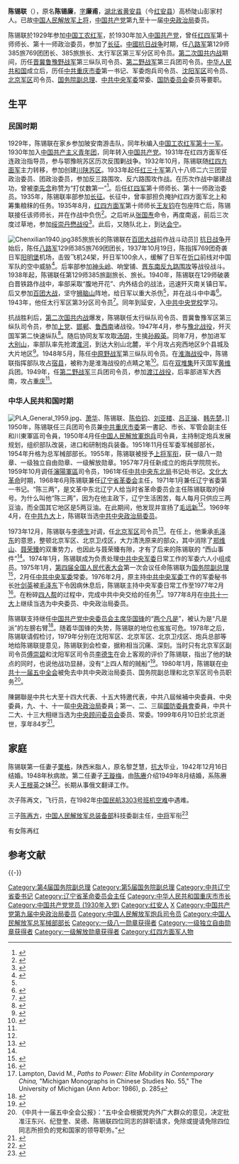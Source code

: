 {{Infobox_officeholder
| name = 陈锡联
| image name = chenxillian.jpg
| width = 200px
| now = [[中国人民解放军上将|中国人民解放军上将]]
| period = 
| now2 =  [[中华人民共和国国务院副总理|中华人民共和国国务院副总理]]
| period2 = 1975年1月 - 1980年1月
| now3 = [[中国人民解放军北京军区|中国人民解放军北京军区]]司令员
| period3 = 1973年12月 - 1980年1月
| now4 = [[中国人民解放军沈阳军区|中国人民解放军沈阳军区]]司令员
| period4 = 1959年10月 - 1973年12月
| Sex = 男
| different name = 原名陈锡廉，字廉甫
| party = {{CPC}} 
| Native place = 
| nationality = {{Flagicon|ROC|1912}}{{ROC}}（1915年–1949年）<br>{{PRC}}（1949年–1999年）
| date of birth = {{Birth date|1915|1|4}}
| place of birth = {{ROC-1912|湖北省}}[[紅安縣|黄安县]]高桥陡山彭家村
| date of death = {{Death date and age|1999|6|10|1915|1|4}}
| place of death = {{PRC}}[[北京市|北京市]]
| spouse = 栗格<br>王璇梅
| children = 儿子陈再方<br>女儿陈再红<ref>{{cite web|author=蒲德生|title=开国上将与夫人|url=http://club.china.com/data/thread/1011/2710/98/11/9_1.html|publisher=中华网|location=北京|date=2010-03-24|deadurl=yes|archiveurl=https://web.archive.org/web/20150222125258/http://club.china.com/data/thread/1011/2710/98/11/9_1.html|archivedate=2015-02-22|access-date=2015-03-20}}</ref>
| relatives = 
| educate = [[中共中央党校|中共中央党校]]
| past = 
| work =《陈锡联回忆录》
| award =
}}

'''陈锡联'''（{{bd|1915年|1月4日|1999年|6月10日|catIdx=C陈}}），原名'''陈锡廉'''，[[表字|字]]'''廉甫'''，[[湖北省_(中華民國)|湖北省]][[黄安县_(明朝)|黄安县]]（今[[红安县|红安县]]）高桥陡山彭家村人。已故[[中国人民解放军上将|中国人民解放军上将]]，[[中国共产党|中国共产党]]第九至十一届[[中国共产党中央政治局|中央政治局]]委员。

陈锡联於1929年参加[[中国工农红军|中国工农红军]]，於1930年加入[[中国共产党|中国共产党]]，曾任[[红四军_(红四方面军)|红四军]]第十师师长、第十一师政治委员，参加了[[长征|长征]]。[[中國抗日战争|中國抗日战争]]时期，任[[八路军|八路军]]第129师385旅769团团长、385旅旅长、太行军区第三军分区司令员。[[第二次国共内战|第二次国共内战]]期间，历任[[晋冀鲁豫野战军|晋冀鲁豫野战军]]第三纵队司令员、[[第二野战军|第二野战军]]第三兵团司令员。[[中华人民共和国|中华人民共和国]]成立后，历任[[中共重庆市委|中共重庆市委]]第一书记、军委炮兵司令员、[[沈阳军区|沈阳军区]]司令员、[[北京军区|北京军区]]司令员、[[国务院副总理|国务院副总理]]、[[中共中央军委|中共中央军委]]常委、[[中华人民共和国国防委员会|国防委员会]]委员等要职。

==生平==
=== 民国时期 ===
1929年，陈锡联在家乡参加陂安南游击队，同年秋编入[[中国工农红军|中国工农红军]][[红十一军|第十一军]]。1930年加入[[中国共产主义青年团|中国共产主义青年团]]，同年转入[[中国共产党|中国共产党]]。1931年在红四方面军任连政治指导员，参与鄂豫皖苏区历次反围剿战争。1932年10月，陈锡联随[[红四方面军|红四方面军]]主力转移，参加创建[[川陕苏区|川陕苏区]]。1933年起任[[红三十军|红三十军]]第八十八师二六三团营政治委员、团政治委员，参加反三路围攻、反六路围攻作战。在历次作战中屡建战功，曾被[[李先念|李先念]]称赞为“打仗数第一”<ref name="欧阳青">{{cite book |author=欧阳青 |title=大授衔：1955共和国将帅授衔档案|year=2011 |publisher=长城出版社 |location=北京|pages=366-367|isbn=978-7-5483-0058-8 |language = zh-hans}}</ref>。后任[[红四军_(红四方面军)|红四军]]第十师师长、第十一师政治委员。1935年，陈锡联率部参加[[长征|长征]]。长征中，曾率部担负掩护红四方面军北上和筹集粮秣的任务。1935年8月，[[红四方面军|红四方面军]]第十师师长[[王友钧|王友钧]]在包座阵亡后，陈锡联接任该师师长，并在作战中负伤<ref>{{cite book|language=zh-hans|author=王树增|title=长征|url=https://archive.org/details/changzheng0000wang|year=2006|location=北京|publisher=人民文学出版社|isbn=978-7-02-005798-6|page=[https://archive.org/details/changzheng0000wang/page/512 512]}}</ref>。之后听从[[张国焘|张国焘]]命令，再度南返，前后三次度过草地，参加[[绥崇丹懋战役|绥崇丹懋战役]]<ref>{{cite web|url =http://www.gscn.com.cn/Get/whtt/06101215200053640_59.htm|title =长征：寻踪“绥崇丹懋”战地|date =2006-10-12|language =zh-hans|publisher =中国甘肃网|deadurl =yes|archiveurl =https://web.archive.org/web/20150924023955/http://www.gscn.com.cn/Get/whtt/06101215200053640_59.htm|archivedate =2015-09-24|access-date =2015-03-20}}</ref>。此后，又随队北上，到达[[会宁|会宁]]。

[[File:Chenxilian1940.jpg|thumb]]385旅旅长的陈锡联在[[百团大战|百团大战]]前作战斗动员]]
[[中国抗日战争|抗日战争]]开始后，陈任[[八路军|八路军]]129师385旅769团团长，1937年10月19日，陈指挥769团奇袭日军[[忻口战役|阳明堡]]机场，击毁飞机24架，歼日军100余人，缓解了日军在[[忻口战役|忻口]]前线对中国军队的空中威胁<ref>{{cite web|url =http://dangshi.people.com.cn/GB/85038/11771694.html|title =陈锡联：夜袭阳明堡飞机场|date =2010-06-03|accessdate =2015-03-20|language =zh-hans|publisher =人民网|archive-date =2015-09-03|archive-url =https://web.archive.org/web/20150903001350/http://dangshi.people.com.cn/GB/85038/11771694.html|dead-url =no}}</ref>。后率部参加[[神头岭战斗|神头岭]]、响堂铺、[[晋东南1938年战役|晋东南反九路围攻]]等战役战斗。1938年起，陈锡联任第129师385旅副旅长、旅长。1940年，陈锡联在129师破袭白晋铁路作战中，率部采取“腹地开花”、内外结合的战法，迅速歼灭南关镇日军。后又参加[[百团大战|百团大战]]，坚守[[狮脑山|狮脑山]]阵地，给日军以重大杀伤<ref name="欧阳青"/>，并在战斗中中毒<ref>{{cite book|language=zh-hans|author=步平;荣维木|title=中华民族抗日战争全史|location=北京|publisher=中国青年出版社|year=2010|pages=300|isbn=9787500685746}}</ref>。1943年，他任太行军区第3分区司令员<ref>{{cite book|author=《中国人民解放军军史》编写组|title=中国人民解放军军史：第二卷|year=2010|publisher=军事科学出版社|pages=247|isbn=978-7-80237-381-5}}</ref>。同年到延安，入[[中共中央党校|中共中央党校]]学习。

抗战胜利后，[[第二次国共内战|第二次国共内战]]爆发，陈锡联任太行纵队司令员、晋冀鲁豫军区第三纵队司令员，参加[[上党战役|上党]]、[[邯郸战役|邯郸]]、[[鲁西南战役|鲁西南]]诸战役。1947年4月，参与[[豫北战役|豫北战役]]，歼灭国军第二快速纵队<ref>{{cite book |author=[[王树增|王树增]] |title=解放战争（上）|year=2009 |publisher=人民文学出版社|location=北京|pages=303|isbn=978702007358-0 |language = zh-hans}}</ref>。随后协同友军攻取[[汤阴|汤阴]]，生擒[[孙殿英|孙殿英]]。同年7月，参加进军[[大别山|大别山]]，率部队率先抢渡[[淮河|淮河]]，到达大别山北麓，半个月攻占宛西地区9个县城及大片地区<ref>{{Cite web |url = http://www.hada.gov.cn/w_NewsShow.asp?ID=305:1098 |title = 档案里的故事----宛东战役 |author = 王亚丽 |date = 2011-03-04 |publisher = 南阳市宛城区档案馆 |language = zh-hans |accessdate = 2015-03-20 |archive-date = 2015-04-02 |archive-url = https://web.archive.org/web/20150402135449/http://www.hada.gov.cn/w_NewsShow.asp?ID=305%3A1098 |dead-url = no }}</ref>。1948年5月，陈任[[中原野战军|中原野战军]]第三纵队司令员。在[[淮海战役|淮海战役]]中，陈锡联指挥部队攻占[[宿县|宿县]]，被称为是淮海战役的点睛之笔<ref>{{cite web|language=zh-hans|author=陈峰|date=2005-07-04|accessdate=2015-03-20|url=http://www.gmw.cn/content/2005-07/04/content_262720.htm|title=二野名将陈锡联|publisher=光明网|archive-date=2015-04-02|archive-url=https://web.archive.org/web/20150402222516/http://www.gmw.cn/content/2005-07/04/content_262720.htm|dead-url=no}}</ref>。后在[[双堆集战役|双堆集]]歼灭国军[[黄维|黄维]]兵团。1949年，任[[第二野战军|第二野战军]]三兵团司令员，参加[[渡江战役|渡江战役]]，后率部进军大西南，攻占[[重庆|重庆]]<ref name="欧阳青"/>。

=== 中华人民共和国时期 ===
[[File:PLA_General_1959.jpg|thumb]]、[[萧华_(上将)|萧华]]、陈锡联、[[陈伯钧|陈伯钧]]、[[刘亚楼|刘亚楼]]、[[吕正操|吕正操]]、[[韩先楚|韩先楚]]。]]
1950年，陈锡联任三兵团司令员兼[[中共重庆市委|中共重庆市委]]第一書記、市长、军管会副主任和川東軍區司令員，1950年4月任[[中国人民解放軍|中国人民解放軍]][[炮兵|炮兵]]司令員，主持制定炮兵发展规划，组织部队改装，进口和研制炮兵装备。1951年11月任军委军械部部长，1954年升格为总军械部部长。1955年，陈锡联被授予[[中国人民解放军上将|上将]][[军衔|军衔]]，获一级八一勋章、一级独立自由勋章、一级解放勋章。1957年7月任新成立的炮兵学院院长。1959年10月调任[[瀋陽軍區|瀋陽軍區]]司令员，1961年任[[中共中央东北局|中共中央东北局]]书记处书记。[[文化大革命|文化大革命]]时期，1968年6月陈锡联兼任[[辽宁省|辽宁省]][[革委会|革委会]]主任，1971年1月兼任辽宁省委第一书记。“陈三两”，是文革中东北辽宁人给当时省革命委员会主任陈锡联取的绰号。为什么叫他“陈三两”，因为在他主政下，辽宁生活困苦，每人每月只供应三两豆油，而全国其它地区是5两豆油。在此期间，他发现并宣扬了[[毛远新|毛远新]]<ref name="双面狐"/>。1969年4月，在[[中共九大|中共九大]]上，陈锡联当选[[中共中央政治局委员|中共中央政治局委员]]。

1973年12月，陈锡联与[[李德生_(1916年)|李德生]]对调，任[[北京军区|北京军区]]司令员<ref>{{cite book|language=zh-hans|author=曾思玉|title=我的前一百年(下)|location=大连|publisher=大连出版社|year=2013|pages=725|isbn=9787550504219}}</ref>。在任上，他秉承[[毛泽东|毛泽东]]的意思，整顿北京军区、北京卫戍区，大力清洗原来的部众，其中消除了[[郑维山|郑维山]]、[[聂荣臻|聂荣臻]]的双重势力，也因此与聂荣臻有隙，才有了后来的陈锡联的 “西山事件”<ref name="双面狐"/>。1974年1月，陈锡联成为负责处理[[中共中央军委|中共中央军委]]日常工作的军委六人小组成员。1975年1月，[[第四届全国人民代表大会|第四届全国人民代表大会]]第一次会议任命陈锡联为[[国务院副总理|国务院副总理]]<ref>{{cite book|author=王年一|title=大动乱的年代|year=2009|location=北京|publisher=人民出版社|page=379|isbn=9787010078632}}</ref>，2月任[[中共中央军委|中共中央军委]]常委。1976年2月，原主持[[中共中央军委|中共中央军委]]工作的军委秘书长[[叶剑英|叶剑英]]被[[毛泽东|毛泽东]]下令因病休息后，陈锡联主持中央军委日常工作至1977年2月<ref>{{cite book|language=zh-hans|author=《叶剑英传》编写组|title=叶剑英传|location=北京|publisher=当代中国出版社|year=2006|pages=376|isbn=9787800922992}}</ref>。在粉碎[[四人帮|四人帮]]的过程中，完成中共中央交给的任务<ref>Lampton, David M., ''Paths to Power: Elite Mobility in Contemporary China,'' "Michigan Monographs in Chinese Studies No. 55," The University of Michigan (Ann Arbor: 1986), p. 285</ref>。1977年8月在[[中共十一大|中共十一大]]上继续当选为中央委员、中央政治局委员。

陈锡联支持继任[[中国共产党中央委员会主席|中国共产党中央委员会主席]][[华国锋|华国锋]]的“[[两个凡是|两个凡是]]”，被认为是“凡是派”的左膀右臂<ref>{{cite book|author=叶永烈|title=邓小平改变中国：1978：中国命运大转折|url=http://books.google.com/books?id=byMdAwAAQBAJ|date=2008年5月|publisher=四川人民出版社、华夏出版社|isbn=9787210038290|pages=187|access-date=2015-03-20|archive-date=2015-03-20|archive-url=https://web.archive.org/web/20150320085043/http://books.google.com/books?id=byMdAwAAQBAJ|dead-url=no}}</ref>。随着华国锋的失势，陈锡联的地位也岌岌可危。1978年之后，陈锡联请假检讨，1979年分别在沈阳军区、北京军区、北京卫戍区、炮兵总部等地给陈锡联提意见，陈锡联到会检查，据称相当沉痛、深刻。当时只有北京军区副司令员[[傅崇碧|傅崇碧]]和沈阳军区司令员[[李德生_(1916年)|李德生]]在会上客观的评价了陈锡联，指出了他的缺点的同时，也说他战功显赫，没有“上四人帮的贼船”<ref name="双面狐">{{cite news|url=http://news.ifeng.com/history/zhongguoxiandaishi/detail_2014_03/19/34913470_0.shtml|title=毛泽东晚年最信任的将领为何一直被称为“双面狐”|date=2014-03-19|publisher=凤凰网|accessdate=2015-03-20|language=zh-hans|archive-date=2015-02-10|archive-url=https://web.archive.org/web/20150210110916/http://news.ifeng.com/history/zhongguoxiandaishi/detail_2014_03/19/34913470_0.shtml|dead-url=no}}</ref>。1980年1月，陈锡联在[[中共十一届五中全会|中共十一届五中全会]]被免去中共中央政治局委员、国务院副总理和北京军区司令员职务<ref>《中共十一届五中全会公报》：“五中全会根据党内外广大群众的意见，决定批准汪东兴、纪登奎、吴德、陈锡联四位同志的辞职请求，免除或提请免除四位同志所担负的党和国家的领导职务。”</ref>。

陳錫聯是中共七大至十四大代表、十五大特邀代表，中共八屆候補中央委員、中央委員，九、十、十一屆[[中国共产党中央政治局|中央政治局]]委員；第一、二、三屆[[中華人民共和國國防委員會|國防委員會]]委員，中共十二大、十三大相继当选为[[中国共产党中央顾问委员会|中央顾问委员会]]委员、常委。1999年6月10日於北京逝世，享年84岁<ref>{{cite web|language=zh-hans|accessdate=2015-03-20|url=http://cpc.people.com.cn/GB/64162/126778/127857/7538676.html|title=陈锡联|publisher=中国共产党新闻网|archive-date=2016-03-04|archive-url=https://web.archive.org/web/20160304121346/http://cpc.people.com.cn/GB/64162/126778/127857/7538676.html|dead-url=no}}</ref>。

== 家庭 ==
陈锡联第一任妻子[[栗格|栗格]]，陕西米脂人，原名黎芝慧，[[抗大|抗大]]毕业，1942年12月16日结婚。1948年秋病故。第二任妻子[[王璇梅|王璇梅]]，由[[陈赓|陈赓]]介绍1949年8月结婚，系陈赓夫人[[王根英|王根英]]之妹<ref>{{cite news|language=zh-hans|url=http://news.qq.com/a/20090105/000752.htm|title=开国将帅里面的“连襟将军”|date=2009-01-05|author=陈冠任|accessdate=2015-03-20|publisher=腾讯|archive-date=2015-04-02|archive-url=https://web.archive.org/web/20150402123158/http://news.qq.com/a/20090105/000752.htm|dead-url=no}}</ref>。长期从事俄文翻译工作。

次子陈再文，飞行员，在1982年[[中国民航3303号班机空难|中国民航3303号班机空难]]中遇难。

三子[[陈再方|陈再方]]，[[中国人民解放军总装备部|中国人民解放军总装备部]]科技委副主任，[[中国人民解放军中将|中将]]军衔<ref>{{cite news|title=陈再方任总装备部科技委员会副主任|url=http://www.oumil.com/article/fudaqu/55.html|accessdate=2012-05-20|newspaper=华强网}}{{dead link|date=2018年5月 |bot=InternetArchiveBot |fix-attempted=yes }}</ref>

有女陈再红

== 参考文献 ==
{{Reflist|2}}

{{-}}
{{start box}}
{{s-ppo|cpc}}
{{s-before|[[黄火青|黄火青]]}}
{{s-title|[[中国共产党辽宁省委员会|中国共产党辽宁省委员会]]第一书记|1971年1月－1973年12月}}
{{s-after|[[曾绍山|曾绍山]]}}
{{s-gov|prc}}
{{s-new}}
{{s-title|[[重庆市人民政府|重庆市人民政府]]市长|1949年12月－1951年12月}}
{{s-after|[[曹荻秋|曹荻秋]]}}
{{s-before|[[黄欧东|黄欧东]]|[[辽宁省人民委员会|辽宁省人民委员会]]省长}}
{{s-title|[[辽宁省革命委员会|辽宁省革命委员会]]主任|1968年5月－1973年12月}}
{{s-after|[[曾绍山|曾绍山]]}}
{{s-mil|pla}}
{{s-before|[[邓华|邓华]]}}
{{s-title|[[中国人民解放军沈阳军区|中国人民解放军沈阳军区]]司令员|1959年10月－1973年12月}}
{{s-after|[[李德生_(1916年)|李德生]]}}
{{s-before|[[李德生_(1916年)|李德生]]}}
{{s-title|[[中国人民解放军北京军区|中国人民解放军北京军区]]司令员|1973年12月－1980年1月}}
{{s-after|[[秦基伟|秦基伟]]}}
{{end box}}

{{中共中央政治局/9}}
{{中共中央政治局/10}}
{{中共中央政治局/11}}
{{中共中央顾问委员会常务委员会}}
{{第4届国务院|副总理}}
{{中央军委/9}}
{{中央军委/10}}
{{中央军委/11}}
{{中国人民解放军开国上将}}
{{中华人民共和国辽宁省正职领导人|nocat}}
{{重庆市市长|PRC}}
{{辽宁行政长官}}
{{陈锡联家系}}
{{Authority control}}
{{DEFAULTSORT:C}}
[[Category:第4届国务院副总理|Category:第4届国务院副总理]]
[[Category:第5届国务院副总理|Category:第5届国务院副总理]]
[[Category:中共辽宁省委书记|Category:中共辽宁省委书记]]
[[Category:辽宁省革命委员会主任|Category:辽宁省革命委员会主任]]
[[Category:中华人民共和国重庆市市长|Category:中华人民共和国重庆市市长]]
[[Category:中国共产党党员_(1930年入党)|Category:中国共产党党员 (1930年入党)]]
[[Category:红安人|Category:红安人]]
[[Category:陈姓|X]]
[[Category:中国共产党第九届中央政治局委员|Category:中国共产党第九届中央政治局委员]]
[[Category:中国人民解放军炮兵司令员|Category:中国人民解放军炮兵司令员]]
[[Category:中国人民解放军总军械部部长|Category:中国人民解放军总军械部部长]]
[[Category:一级八一勋章获得者|Category:一级八一勋章获得者]]
[[Category:一级独立自由勋章获得者|Category:一级独立自由勋章获得者]]
[[Category:一级解放勋章获得者|Category:一级解放勋章获得者]]
[[Category:红四方面军人物|Category:红四方面军人物]]